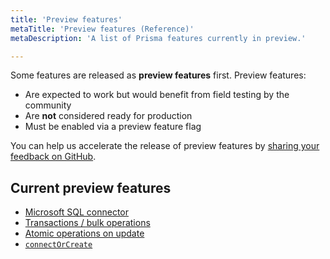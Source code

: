 ```yaml
---
title: 'Preview features'
metaTitle: 'Preview features (Reference)'
metaDescription: 'A list of Prisma features currently in preview.'

---
```


<TopBlock>

Some features are released as **preview features** first. Preview features:

* Are expected to work but would benefit from field testing by the community
* Are **not** considered ready for production
* Must be enabled via a preview feature flag

You can help us accelerate the release of preview features by [sharing your feedback on GitHub](https://github.com/prisma/prisma/issues/3108).

</TopBlock>

## Current preview features

* [Microsoft SQL connector](mssql/index)
* [Transactions / bulk operations](../prisma-client/transactions#bulk-operations-experimental)
* [Atomic operations on update](../prisma-client/crud#atomic-operations-on-update)
* [`connectOrCreate`](../prisma-client/relation-queries#create-a-new-post-record-and-connect-it-to-an-existing-user-record-or-create-a-new-user)